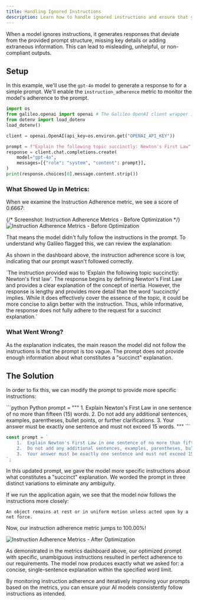 ```yaml
---
title: Handling Ignored Instructions
description: Learn how to handle ignored instructions and ensure that your AI models follow your instructions.
---
```


When a model ignores instructions, it generates responses that deviate from the provided prompt structure, missing key details or adding extraneous information. This can lead to misleading, unhelpful, or non-compliant outputs.

## Setup

In this example, we'll use the `gpt-4o` model to generate a response to for a simple prompt. We'll enable the `instruction_adherence` metric to monitor the model's adherence to the prompt.

```python
import os
from galileo.openai import openai # The Galileo OpenAI client wrapper is all you need!
from dotenv import load_dotenv
load_dotenv()

client = openai.OpenAI(api_key=os.environ.get("OPENAI_API_KEY"))

prompt = f"Explain the following topic succinctly: Newton's First Law"
response = client.chat.completions.create(
    model="gpt-4o",
    messages=[{"role": "system", "content": prompt}],
)
print(response.choices[0].message.content.strip())
```

### What Showed Up in Metrics:

When we examine the Instruction Adherence metric, we see a score of 0.6667:

{/* Screenshot: Instruction Adherence Metrics - Before Optimization */}
![Instruction Adherence Metrics - Before Optimization](/images/g2/chatbot-low-instruction-adherence-metric.png)

That means the model didn't fully follow the instructions in the prompt.
To understand why Galileo flagged this, we can review the explanation:

As shown in the dashboard above, the instruction adherence score is low, indicating that our prompt wasn't followed correctly.

<Card>
  <ResponseField name="Metric Explanation">
    `The instruction provided was to 'Explain the following topic succinctly:
    Newton's first law'. The response begins by defining Newton's First Law and
    provides a clear explanation of the concept of inertia. However, the
    response is lengthy and provides more detail than the word 'succinctly'
    implies. While it does effectively cover the essence of the topic, it could
    be more concise to align better with the instruction. Thus, while
    informative, the response does not fully adhere to the request for a
    succinct explanation.`
  </ResponseField>
</Card>

### What Went Wrong?

As the explanation indicates, the main reason the model did not follow the instructions is that the prompt is too vague. The prompt does not provide enough information about what constitutes a "succinct" explanation.

## The Solution

In order to fix this, we can modify the prompt to provide more specific instructions:

<CodeGroup>
```python Python
prompt = """
	1.	Explain Newton's First Law in one sentence of no more than fifteen (15) words.
	2.	Do not add any additional sentences, examples, parentheses, bullet points, or further clarifications.
	3.	Your answer must be exactly one sentence and must not exceed 15 words.
"""
```

```typescript TypeScript
const prompt = `
	1.	Explain Newton's First Law in one sentence of no more than fifteen (15) words.
	2.	Do not add any additional sentences, examples, parentheses, bullet points, or further clarifications.
	3.	Your answer must be exactly one sentence and must not exceed 15 words.
`;
```

</CodeGroup>

In this updated prompt, we gave the model more specific instructions about what constitutes a "succinct" explanation. We worded the prompt in three distinct variations to eliminate any ambiguity.

If we run the application again, we see that the model now follows the instructions more closely:

```
An object remains at rest or in uniform motion unless acted upon by a net force.
```

Now, our instruction adherence metric jumps to 100.00%!

![Instruction Adherence Metrics - After Optimization](/images/g2/chatbot-trace-improvement.png)

As demonstrated in the metrics dashboard above, our optimized prompt with specific, unambiguous instructions resulted in perfect adherence to our requirements. The model now produces exactly what we asked for: a concise, single-sentence explanation within the specified word limit.

By monitoring instruction adherence and iteratively improving your prompts based on the metrics, you can ensure your AI models consistently follow instructions as intended.
